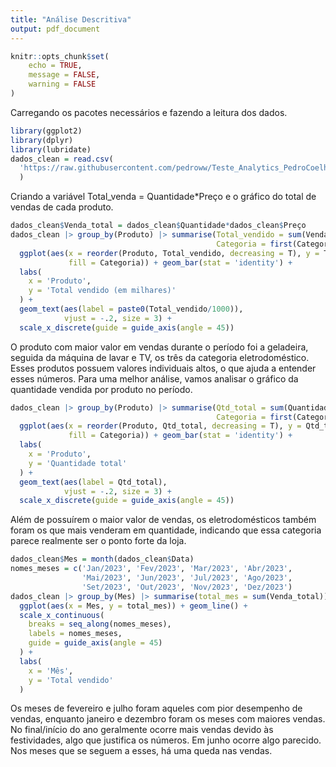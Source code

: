 ---
title: "Análise Descritiva"
output: pdf_document
---

```{r setup, include=FALSE}
knitr::opts_chunk$set(
	echo = TRUE,
	message = FALSE,
	warning = FALSE
)
```

Carregando os pacotes necessários e fazendo a leitura dos dados.

```{r, message=FALSE, warning=FALSE}
library(ggplot2)
library(dplyr)
library(lubridate)
dados_clean = read.csv(
  'https://raw.githubusercontent.com/pedroww/Teste_Analytics_PedroCoelho/main/data_clean.csv'
  )
```

Criando a variável Total_venda = Quantidade*Preço e o gráfico do total de vendas de cada produto.

```{r, message=FALSE, warning=FALSE}
dados_clean$Venda_total = dados_clean$Quantidade*dados_clean$Preço
dados_clean |> group_by(Produto) |> summarise(Total_vendido = sum(Venda_total),
                                              Categoria = first(Categoria)) |>
  ggplot(aes(x = reorder(Produto, Total_vendido, decreasing = T), y = Total_vendido/1000, 
             fill = Categoria)) + geom_bar(stat = 'identity') +
  labs(
    x = 'Produto',
    y = 'Total vendido (em milhares)'
  ) +
  geom_text(aes(label = paste0(Total_vendido/1000)),
            vjust = -.2, size = 3) + 
  scale_x_discrete(guide = guide_axis(angle = 45))
```

O produto com maior valor em vendas durante o período foi a geladeira, seguida da máquina de lavar e TV, os três da categoria eletrodoméstico. Esses produtos possuem valores individuais altos, o que ajuda a entender esses números. Para uma melhor análise, vamos analisar o gráfico da quantidade vendida por produto no período.

```{r, message=FALSE, warning=FALSE}
dados_clean |> group_by(Produto) |> summarise(Qtd_total = sum(Quantidade),
                                              Categoria = first(Categoria)) |>
  ggplot(aes(x = reorder(Produto, Qtd_total, decreasing = T), y = Qtd_total, 
             fill = Categoria)) + geom_bar(stat = 'identity') +
  labs(
    x = 'Produto',
    y = 'Quantidade total'
  ) +
  geom_text(aes(label = Qtd_total),
            vjust = -.2, size = 3) + 
  scale_x_discrete(guide = guide_axis(angle = 45))
```

Além de possuírem o maior valor de vendas, os eletrodomésticos também foram os que mais venderam em quantidade, indicando que essa categoria parece realmente ser o ponto forte da loja.

```{r}
dados_clean$Mes = month(dados_clean$Data)
nomes_meses = c('Jan/2023', 'Fev/2023', 'Mar/2023', 'Abr/2023',
                'Mai/2023', 'Jun/2023', 'Jul/2023', 'Ago/2023',
                'Set/2023', 'Out/2023', 'Nov/2023', 'Dez/2023')
dados_clean |> group_by(Mes) |> summarise(total_mes = sum(Venda_total)) |> 
  ggplot(aes(x = Mes, y = total_mes)) + geom_line() +
  scale_x_continuous(
    breaks = seq_along(nomes_meses), 
    labels = nomes_meses,
    guide = guide_axis(angle = 45)
  ) +
  labs(
    x = 'Mês',
    y = 'Total vendido'
  )
```

Os meses de fevereiro e julho foram aqueles com pior desempenho de vendas, enquanto janeiro e dezembro foram os meses com maiores vendas. No final/início do ano geralmente ocorre mais vendas devido às festividades, algo que justifica os números. Em junho ocorre algo parecido. Nos meses que se seguem a esses, há uma queda nas vendas.

